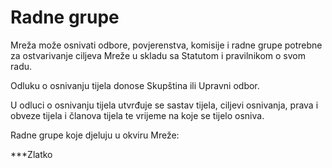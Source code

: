 # Radne grupe

Mreža može osnivati odbore, povjerenstva, komisije i radne grupe potrebne za ostvarivanje ciljeva
Mreže u skladu sa Statutom i pravilnikom o svom radu.

Odluku o osnivanju tijela donose Skupština ili Upravni odbor.

U odluci o osnivanju tijela utvrđuje se sastav tijela, ciljevi osnivanja, prava i obveze tijela i
članova tijela te vrijeme na koje se tijelo osniva.

Radne grupe koje djeluju u okviru Mreže:

\*\*\*Zlatko

